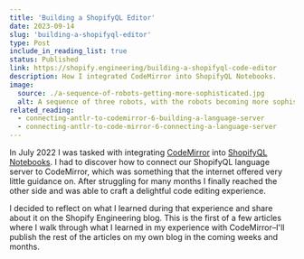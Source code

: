 ```yaml
---
title: 'Building a ShopifyQL Editor'
date: 2023-09-14
slug: 'building-a-shopifyql-editor'
type: Post
include_in_reading_list: true
status: Published
link: https://shopify.engineering/building-a-shopifyql-code-editor
description: How I integrated CodeMirror into ShopifyQL Notebooks.
image:
  source: ./a-sequence-of-robots-getting-more-sophisticated.jpg
  alt: A sequence of three robots, with the robots becoming more sophisticated as you move left to right
related_reading:
  - connecting-antlr-to-codemirror-6-building-a-language-server
  - connecting-antlr-to-code-mirror-6-connecting-a-language-server
---
```


In July 2022 I was tasked with integrating [CodeMirror](https://codemirror.net) into [ShopifyQL Notebooks](https://apps.shopify.com/shopifyql-notebooks). I had to discover how to connect our ShopifyQL language server to CodeMirror, which was something that the internet offered very little guidance on. After struggling for many months I finally reached the other side and was able to craft a delightful code editing experience.

I decided to reflect on what I learned during that experience and share about it on the Shopify Engineering blog. This is the first of a few articles where I walk through what I learned in my experience with CodeMirror–I'll publish the rest of the articles on my own blog in the coming weeks and months.
